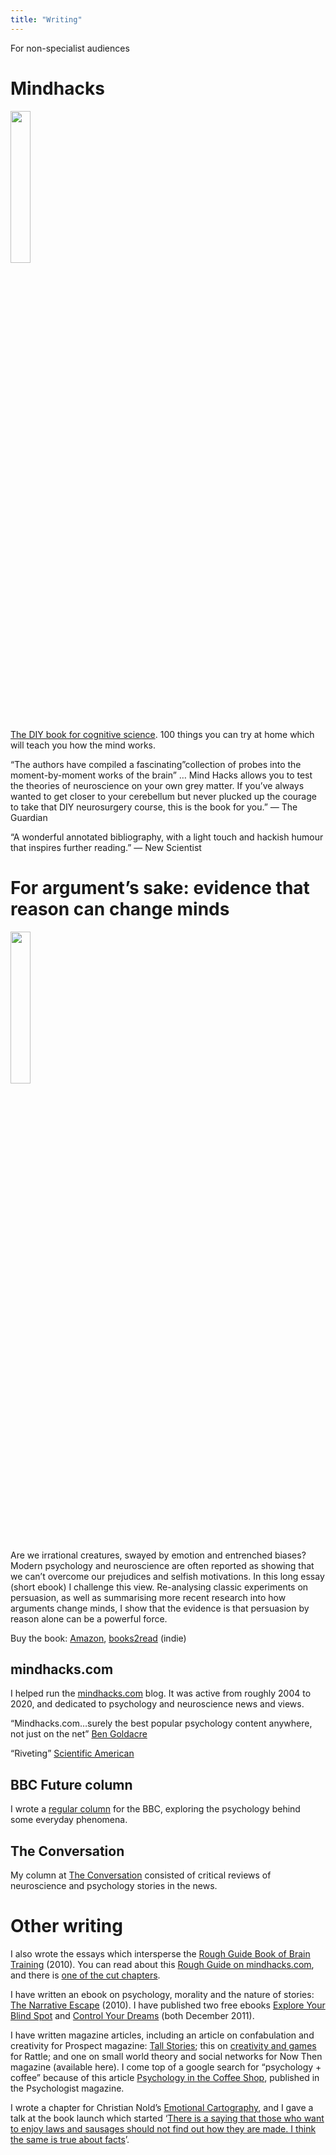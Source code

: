 ```yaml
---
title: "Writing"
---
```


For non-specialist audiences

# Mindhacks

![](images/mindhacks.jpeg){width="25%"}

[The DIY book for cognitive science](http://mindhacks.com/book). 100 things you can try at home which will teach you how the mind works.

"The authors have compiled a fascinating "collection of probes into the moment-by-moment works of the brain" ... Mind Hacks allows you to test the theories of neuroscience on your own grey matter. If you've always wanted to get closer to your cerebellum but never plucked up the courage to take that DIY neurosurgery course, this is the book for you." --- The Guardian

"A wonderful annotated bibliography, with a light touch and hackish humour that inspires further reading." --- New Scientist


# For argument's sake: evidence that reason can change minds

![](images/fas_small.jpg){width="25%"}

Are we irrational creatures, swayed by emotion and entrenched biases? Modern psychology and neuroscience are often reported as showing that we can't overcome our prejudices and selfish motivations. In this long essay (short ebook) I challenge this view. Re-analysing classic experiments on persuasion, as well as summarising more recent research into how arguments change minds, I show that the evidence is that persuasion by reason alone can be a powerful force.

Buy the book: [Amazon](http://www.amazon.com/dp/B010O1Z018), [books2read](https://books2read.com/u/boXz59) (indie)

## mindhacks.com

I helped run the [mindhacks.com](http://mindhacks.com/) blog. It was active from roughly 2004 to 2020, and dedicated to psychology and neuroscience news and views.

"Mindhacks.com...surely the best popular psychology content anywhere, not just on the net" [Ben Goldacre](http://www.badscience.net/2009/02/the-evidence-aric-sigman-ignored/)

"Riveting" [Scientific American](http://mindhacks.com/2005/10/05/scientific-american-web-awards/)

## BBC Future column

I wrote a [regular column](http://www.bbc.com/future/columns/neurohacks) for the BBC, exploring the psychology behind some everyday phenomena.

## The Conversation

My column at [The Conversation](https://theconversation.com/columns/tom-stafford-91781) consisted of critical reviews of neuroscience and psychology stories in the news.

# Other writing


I also wrote the essays which intersperse the [Rough Guide Book of Brain Training](http://www.amazon.co.uk/Rough-Guide-Brain-Training-Guides/dp/1848365187) (2010). You can read about this [Rough Guide on mindhacks.com](http://mindhacks.com/2010/01/14/the-rough-guide-to-brain-training-moore-stafford-2010/), and there is [one of the cut chapters](http://mindhacks.com/2010/01/28/better-thinking-through-chemistry/).

I have written an ebook on psychology, morality and the nature of stories: [The Narrative Escape](http://idiolect.org.uk/notes/?p=1201) (2010). I have published two free ebooks [Explore Your Blind Spot](http://www.smashwords.com/books/view/110777) and [Control Your Dreams](http://www.smashwords.com/books/view/118271) (both December 2011).

I have written magazine articles, including an article on confabulation and creativity for Prospect magazine: [Tall Stories](http://idiolect.org.uk/notes/?p=894); this on [creativity and games](http://mindhacks.com/2011/10/12/games-of-invention/) for Rattle; and one on small world theory and social networks for Now Then magazine (available here). I come top of a google search for "psychology + coffee" because of this article [Psychology in the Coffee Shop](http://www.idiolect.org.uk/docs/jan04/coffee.pdf), published in the Psychologist magazine.

I wrote a chapter for Christian Nold's [Emotional Cartography](http://emotionalcartography.net/), and I gave a talk at the book launch which started '[There is a saying that those who want to enjoy laws and sausages should not find out how they are made. I think the same is true about facts](http://idiolect.org.uk/notes/?p=796)'.